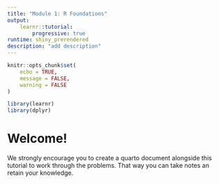 ```yaml
---
title: "Module 1: R Foundations"
output: 
    learnr::tutorial:
        progressive: true
runtime: shiny_prerendered
description: "add description"
---
```


```r
knitr::opts_chunk$set(
	echo = TRUE,
	message = FALSE,
	warning = FALSE
)

library(learnr)
library(dplyr)

```

# Welcome!

We strongly encourage you to create a quarto document alongside this tutorial to work through the problems. That way you can take notes an retain your knowledge.